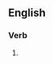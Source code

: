 ==English==

===Verb===
{{head|en|present participle}}

# {{present participle of|walk on eggshells|lang=en|nocat=1}}